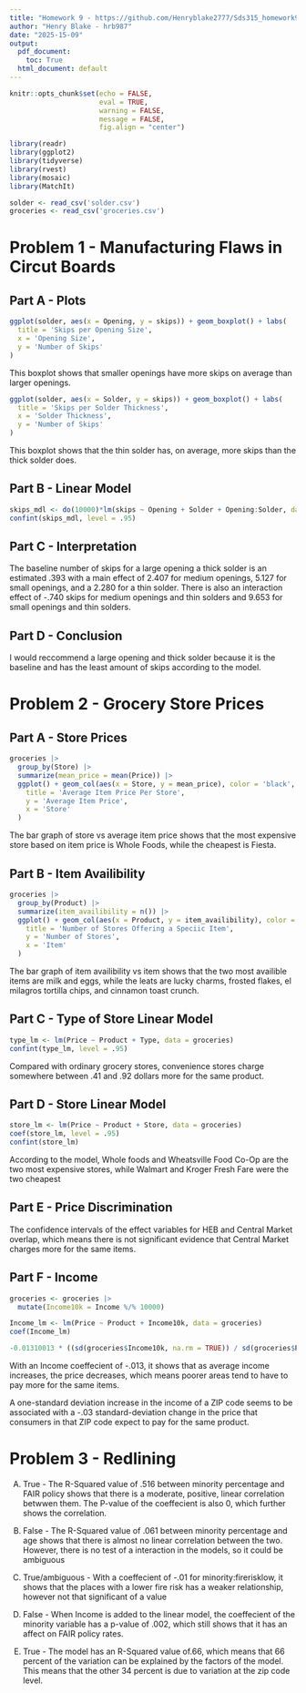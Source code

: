 ```yaml
---
title: "Homework 9 - https://github.com/Henryblake2777/Sds315_homework9"
author: "Henry Blake - hrb987"
date: "2025-15-09"
output:
  pdf_document:
    toc: True
  html_document: default
---
```


```r
knitr::opts_chunk$set(echo = FALSE,
                      eval = TRUE,
                      warning = FALSE,
                      message = FALSE,
                      fig.align = "center")

library(readr)
library(ggplot2)
library(tidyverse)
library(rvest)
library(mosaic)
library(MatchIt)

solder <- read_csv('solder.csv')
groceries <- read_csv('groceries.csv')
```

# Problem 1 - Manufacturing Flaws in Circut Boards

## Part A - Plots

```r
ggplot(solder, aes(x = Opening, y = skips)) + geom_boxplot() + labs(
  title = 'Skips per Opening Size',
  x = 'Opening Size',
  y = 'Number of Skips'
)
```

This boxplot shows that smaller openings have more skips on average than larger openings.

```r
ggplot(solder, aes(x = Solder, y = skips)) + geom_boxplot() + labs(
  title = 'Skips per Solder Thickness',
  x = 'Solder Thickness',
  y = 'Number of Skips'
)
```

This boxplot shows that the thin solder has, on average, more skips than the thick solder does.

## Part B - Linear Model

```r
skips_mdl <- do(10000)*lm(skips ~ Opening + Solder + Opening:Solder, data = resample(solder))
confint(skips_mdl, level = .95)
```

## Part C - Interpretation

The baseline number of skips for a large opening a thick solder is an estimated .393 with a main effect of 2.407 for medium openings, 5.127 for small openings, and a 2.280 for a thin solder. There is also an interaction effect of -.740 skips for medium openings and thin solders and 9.653 for small openings and thin solders.

## Part D - Conclusion

I would reccommend a large opening and thick solder because it is the baseline and has the least amount of skips according to the model.

# Problem 2 - Grocery Store Prices

## Part A - Store Prices

```r
groceries |>
  group_by(Store) |>
  summarize(mean_price = mean(Price)) |>
  ggplot() + geom_col(aes(x = Store, y = mean_price), color = 'black', fill = 'darkgreen') + coord_flip() + labs(
    title = 'Average Item Price Per Store',
    y = 'Average Item Price',
    x = 'Store'
  )
```

The bar graph of store vs average item price shows that the most expensive store based on item price is Whole Foods, while the cheapest is Fiesta.

## Part B - Item Availibility

```r
groceries |>
  group_by(Product) |>
  summarize(item_availibility = n()) |>
  ggplot() + geom_col(aes(x = Product, y = item_availibility), color = 'black', fill = 'darkgreen') +   coord_flip() + labs(
    title = 'Number of Stores Offering a Speciic Item',
    y = 'Number of Stores',
    x = 'Item'
  )
```

The bar graph of item availibility vs item shows that the two most availible items are milk and eggs, while the leats are lucky charms, frosted flakes, el milagros tortilla chips, and cinnamon toast crunch.

## Part C - Type of Store Linear Model

```r
type_lm <- lm(Price ~ Product + Type, data = groceries)
confint(type_lm, level = .95)
```

Compared with ordinary grocery stores, convenience stores charge somewhere between
.41 and .92 dollars more for the same product.

## Part D - Store Linear Model

```r
store_lm <- lm(Price ~ Product + Store, data = groceries)
coef(store_lm, level = .95)
confint(store_lm)
```

According to the model, Whole foods and Wheatsville Food Co-Op are the two most expensive stores, while Walmart and Kroger Fresh Fare were the two cheapest

## Part E - Price Discrimination

The confidence intervals of the effect variables for HEB and Central Market overlap, which means there is not significant evidence that Central Market charges more for the same items.

## Part F - Income

```r
groceries <- groceries |>
  mutate(Income10k = Income %/% 10000)

Income_lm <- lm(Price ~ Product + Income10k, data = groceries) 
coef(Income_lm)

-0.01310013 * ((sd(groceries$Income10k, na.rm = TRUE)) / sd(groceries$Price, na.rm = TRUE))
```

With an Income coeffecient of -.013, it shows that as average income increases, the price decreases, which means poorer areas tend to have to pay more for the same items.

A one-standard deviation increase in the income of a ZIP code seems to be associated with
a -.03 standard-deviation change in the price that consumers in that ZIP code expect to pay for
the same product.

# Problem 3 - Redlining

A) True - The R-Squared value of .516 between minority percentage and FAIR policy shows that there is a moderate, positive, linear correlation betwwen them. The P-value of the coeffecient is also 0, which further shows the correlation.

B) False - The R-Squared value of .061 between minority percentage and age shows that there is almost no linear correlation between the two. However, there is no test of a interaction in the models, so it could be ambiguous

C) True/ambiguous - With a coeffecient of -.01 for minority:firerisklow, it shows that the places with a lower fire risk has a weaker relationship, however not that significant of a value

D) False - When Income is added to the linear model, the coeffecient of the minority variable has a p-value of .002, which still shows that it has an affect on FAIR policy rates.

E) True - The model has an R-Squared value of.66, which means that 66 percent of the variation can be explained by the factors of the model. This means that the other 34 percent is due to variation at the zip code level.